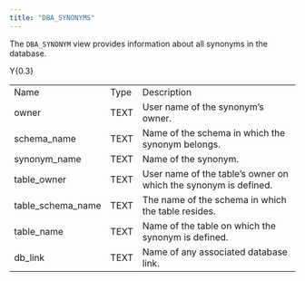 ```yaml
---
title: "DBA_SYNONYMS"
---
```


The `DBA_SYNONYM` view provides information about all synonyms in the database.

<div class="tabularcolumns">

Y{0.3}

</div>

|                     |      |                                                                 |
| ------------------- | ---- | --------------------------------------------------------------- |
| Name                | Type | Description                                                     |
| owner               | TEXT | User name of the synonym’s owner.                               |
| schema_name        | TEXT | Name of the schema in which the synonym belongs.                |
| synonym_name       | TEXT | Name of the synonym.                                            |
| table_owner        | TEXT | User name of the table’s owner on which the synonym is defined. |
| table_schema_name | TEXT | The name of the schema in which the table resides.              |
| table_name         | TEXT | Name of the table on which the synonym is defined.              |
| db_link            | TEXT | Name of any associated database link.                           |
